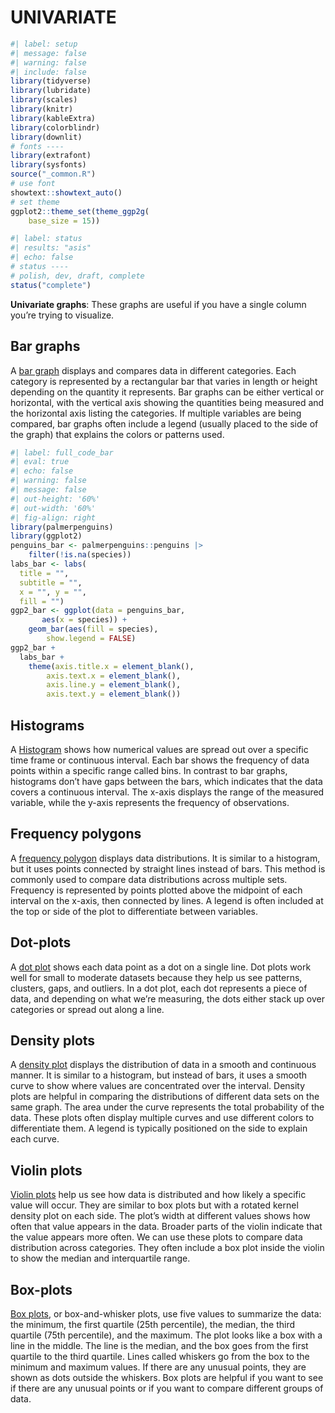 # UNIVARIATE {.unnumbered}

```r
#| label: setup
#| message: false
#| warning: false
#| include: false
library(tidyverse)
library(lubridate)
library(scales)
library(knitr)
library(kableExtra)
library(colorblindr)
library(downlit)
# fonts ----
library(extrafont)
library(sysfonts)
source("_common.R")
# use font
showtext::showtext_auto()
# set theme
ggplot2::theme_set(theme_ggp2g(
    base_size = 15))
```

```r
#| label: status
#| results: "asis"
#| echo: false
# status ----
# polish, dev, draft, complete
status("complete")
```

**Univariate graphs**: These graphs are useful if you have a single column you're trying to visualize. 

## Bar graphs

A [bar graph](bar_graphs.qmd) displays and compares data in different categories. Each category is represented by a rectangular bar that varies in length or height depending on the quantity it represents. Bar graphs can be either vertical or horizontal, with the vertical axis showing the quantities being measured and the horizontal axis listing the categories. If multiple variables are being compared, bar graphs often include a legend (usually placed to the side of the graph) that explains the colors or patterns used. 

```r
#| label: full_code_bar
#| eval: true
#| echo: false
#| warning: false
#| message: false
#| out-height: '60%'
#| out-width: '60%'
#| fig-align: right
library(palmerpenguins) 
library(ggplot2)
penguins_bar <- palmerpenguins::penguins |> 
    filter(!is.na(species))
labs_bar <- labs(
  title = "",
  subtitle = "",
  x = "", y = "", 
  fill = "")
ggp2_bar <- ggplot(data = penguins_bar,
       aes(x = species)) +
    geom_bar(aes(fill = species), 
        show.legend = FALSE)
ggp2_bar +
  labs_bar + 
    theme(axis.title.x = element_blank(),
        axis.text.x = element_blank(),
        axis.line.y = element_blank(),
        axis.text.y = element_blank())
```

## Histograms

A [Histogram](histograms.qmd) shows how numerical values are spread out over a specific time frame or continuous interval. Each bar shows the frequency of data points within a specific range called bins. In contrast to bar graphs, histograms don't have gaps between the bars, which indicates that the data covers a continuous interval. The x-axis displays the range of the measured variable, while the y-axis represents the frequency of observations.


## Frequency polygons

A [frequency polygon](frequency_polygons.qmd) displays data distributions. It is similar to a histogram, but it uses points connected by straight lines instead of bars. This method is commonly used to compare data distributions across multiple sets. Frequency is represented by points plotted above the midpoint of each interval on the x-axis, then connected by lines. A legend is often included at the top or side of the plot to differentiate between variables.

## Dot-plots

A [dot plot](dot_plots.qmd) shows each data point as a dot on a single line. Dot plots work well for small to moderate datasets because they help us see patterns, clusters, gaps, and outliers. In a dot plot, each dot represents a piece of data, and depending on what we're measuring, the dots either stack up over categories or spread out along a line.

## Density plots

A [density plot](density_plots.qmd) displays the distribution of data in a smooth and continuous manner. It is similar to a histogram, but instead of bars, it uses a smooth curve to show where values are concentrated over the interval. Density plots are helpful in comparing the distributions of different data sets on the same graph. The area under the curve represents the total probability of the data. These plots often display multiple curves and use different colors to differentiate them. A legend is typically positioned on the side to explain each curve.

## Violin plots

[Violin plots](violin_plots.qmd) help us see how data is distributed and how likely a specific value will occur. They are similar to box plots but with a rotated kernel density plot on each side. The plot's width at different values shows how often that value appears in the data. Broader parts of the violin indicate that the value appears more often. We can use these plots to compare data distribution across categories. They often include a box plot inside the violin to show the median and interquartile range.

## Box-plots

[Box plots](box_plots.qmd), or box-and-whisker plots, use five values to summarize the data: the minimum, the first quartile (25th percentile), the median, the third quartile (75th percentile), and the maximum. The plot looks like a box with a line in the middle. The line is the median, and the box goes from the first quartile to the third quartile. Lines called whiskers go from the box to the minimum and maximum values. If there are any unusual points, they are shown as dots outside the whiskers. Box plots are helpful if you want to see if there are any unusual points or if you want to compare different groups of data.
